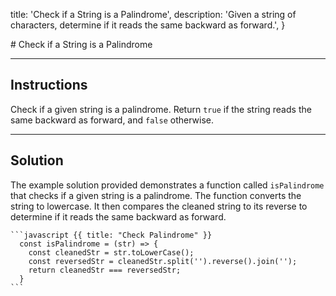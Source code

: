 
  title: 'Check if a String is a Palindrome',
  description:
    'Given a string of characters, determine if it reads the same backward as forward.',
}

<HeroPattern/>
# Check if a String is a Palindrome

---
## Instructions

Check if a given string is a palindrome. Return `true` if the string reads the same backward as forward, and `false` otherwise.

---
## Solution

<Row>
  <Col>
    <p>The example solution provided demonstrates a function called <code>isPalindrome</code> that checks if a given string is a palindrome. The function converts the string to lowercase. It then compares the cleaned string to its reverse to determine if it reads the same backward as forward.</p>
  </Col>
  <Col>

    ```javascript {{ title: "Check Palindrome" }}
      const isPalindrome = (str) => {
        const cleanedStr = str.toLowerCase();
        const reversedStr = cleanedStr.split('').reverse().join('');
        return cleanedStr === reversedStr;
      }
    ```
  </Col>
</Row>
